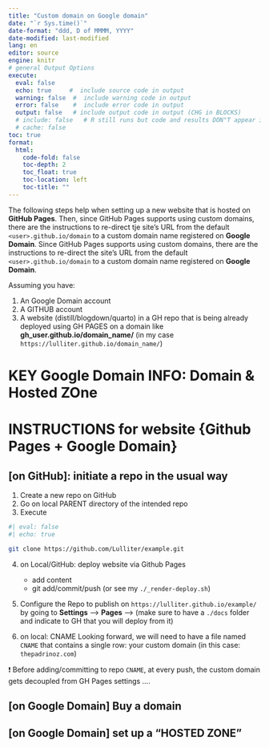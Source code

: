 ```yaml
---
title: "Custom domain on Google domain"
date: "`r Sys.time()`"
date-format: "ddd, D of MMMM, YYYY"
date-modified: last-modified
lang: en
editor: source
engine: knitr
# general Output Options
execute:     
  eval: false
  echo: true     #  include source code in output
  warning: false  #  include warning code in output
  error: false    #  include error code in output
  output: false   # include output code in output (CHG in BLOCKS)
  # include: false   # R still runs but code and results DON"T appear in output  
  # cache: false
toc: true
format:
  html:
    code-fold: false 
    toc-depth: 2
    toc_float: true
    toc-location: left
    toc-title: ""
---
```


The following steps help when setting up a new website that is hosted on **GitHub Pages**. Then, since GitHub Pages supports using custom domains, there are the  instructions to re-direct tje site's URL from the default `<user>.github.io/domain` to a custom domain name registered on **Google Domain**. Since GitHub Pages supports using custom domains, there are the instructions to re-direct the site's URL from the default `<user>.github.io/domain` to a custom domain name registered on **Google Domain**.

Assuming you have: 

1. An  Google Domain account
2. A GITHUB account
3. A website (distill/blogdown/quarto) in a GH repo that is being already deployed using GH PAGES on a domain like **gh_user.github.io/domain_name/** (in my case `https://lulliter.github.io/domain_name/`)

# KEY Google Domain INFO: Domain & Hosted ZOne

 
# INSTRUCTIONS for website {Github Pages + Google Domain}


## \[on GitHub\]: initiate a repo in the usual way

1.  Create a new repo on GitHub
2.  Go on local PARENT directory of the intended repo
3.  Execute

```bash
#| eval: false
#| echo: true

git clone https://github.com/Lulliter/example.git
```

4. on Local/GitHub: deploy website via Github Pages
	+ add content
	+ git add/commit/push (or see my `./_render-deploy.sh`)

5.  Configure the Repo to publish on `https://lulliter.github.io/example/` by going to **Settings** --\> **Pages** --\> (make sure to have a `./docs` folder and indicate to GH that you will deploy from it)

6. on local: CNAME
	Looking forward, we will need to have a file named `CNAME` that contains a single 		row: your custom domain (in this case: `thepadrinoz.com`)
 
::: {.callout-warning collapse="true"}
❗ Before adding/committing to repo `CNAME`, at every push, the custom domain gets decoupled from GH Pages settings ....
:::

## \[on Google Domain\] Buy a domain

 
## \[on Google Domain\] set up a "HOSTED ZONE"
